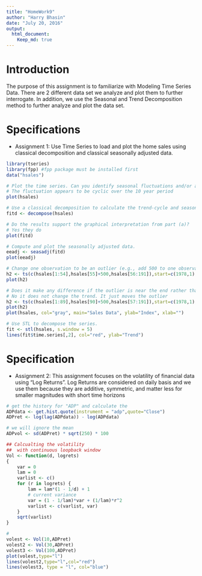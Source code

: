 ---
title: "HomeWork9"
author: "Harry Bhasin"
date: "July 20, 2016"
output:
  html_document:
    Keep_md: true
---
# Introduction
The purpose of this assignment is to familiarize with Modeling Time Series Data. There are 2 different data set we analyze and plot them to further interrogate. In addition, we use the Seasonal and Trend Decomposition method to further analyze and plot the data set.

# Specifications
  * Assignment 1: Use Time Series to load and plot the home sales using classical decomposition and classical seasonally adjusted data.

```{r}
library(tseries)
library(fpp) #fpp package must be installed first
data("hsales")

# Plot the time series. Can you identify seasonal fluctuations and/or a trend?
# The fluctuation appears to be cyclic over the 10 year period
plot(hsales)

# Use a classical decomposition to calculate the trend-cycle and seasonal indices. 
fitd <- decompose(hsales)

# Do the results support the graphical interpretation from part (a)? 
# Yes they do
plot(fitd)

# Compute and plot the seasonally adjusted data. 
eeadj <- seasadj(fitd)
plot(eeadj)

# Change one observation to be an outlier (e.g., add 500 to one observation), and recompute the seasonally adjusted data. What is the effect of the outlier? 
h2 <- ts(c(hsales[1:54],hsales[55]+500,hsales[56:191]),start=c(1978,1),frequency=12)
plot(h2)

# Does it make any difference if the outlier is near the end rather than in the middle of the time series? 
# No it does not change the trend. It just moves the outlier
h2 <- ts(c(hsales[1:89],hsales[90]+500,hsales[57:191]),start=c(1978,1),frequency=12)
plot(h2)
plot(hsales, col="gray", main="Sales Data", ylab="Index", xlab="")

# Use STL to decompose the series. 
fit <- stl(hsales, s.window = 5)
lines(fit$time.series[,2], col="red", ylab="Trend")
```

# Specification
  * Assignment 2: This assignment focuses on the volatility of financial data using "Log Returns". Log Returns are considered on daily basis and we use them because they are additive, symmetric, and matter less for smaller magnitudes with short time horizons
```{r}
# get the history for "ADP" and calculate the 
ADPdata <- get.hist.quote(instrument = "adp",quote="Close")
ADPret <- log(lag(ADPdata)) - log(ADPdata)

# we will ignore the mean
ADPvol <- sd(ADPret) * sqrt(250) * 100

## Calcualting the volatility
##  with continuous loopback window
Vol <- function(d, logrets)
{
	var = 0
	lam = 0
	varlist <- c()
	for (r in logrets) {
		lam = lam*(1 - 1/d) + 1
		# current variance
		var = (1 - 1/lam)*var + (1/lam)*r^2
		varlist <- c(varlist, var)
	}
	sqrt(varlist)
}

#
volest <- Vol(10,ADPret)
volest2 <- Vol(30,ADPret)
volest3 <- Vol(100,ADPret)
plot(volest,type="l")
lines(volest2,type="l",col="red")
lines(volest3, type = "l", col="blue")
```
